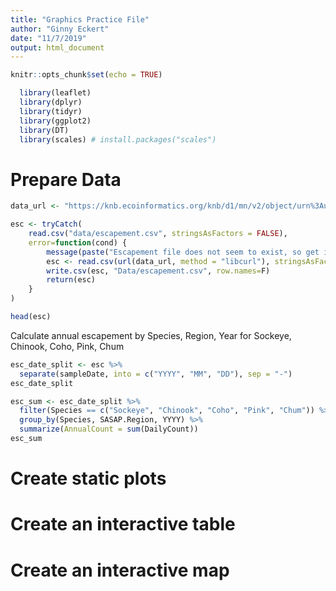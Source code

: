```yaml
---
title: "Graphics Practice File"
author: "Ginny Eckert"
date: "11/7/2019"
output: html_document
---
```


```r
knitr::opts_chunk$set(echo = TRUE)
```


```r
  library(leaflet)
  library(dplyr)
  library(tidyr)
  library(ggplot2)
  library(DT)
  library(scales) # install.packages("scales")
```

# Prepare Data

```r
data_url <- "https://knb.ecoinformatics.org/knb/d1/mn/v2/object/urn%3Auuid%3Af119a05b-bbe7-4aea-93c6-85434dcb1c5e"

esc <- tryCatch(
    read.csv("data/escapement.csv", stringsAsFactors = FALSE),
    error=function(cond) {
        message(paste("Escapement file does not seem to exist, so get it from the KNB."))
        esc <- read.csv(url(data_url, method = "libcurl"), stringsAsFactors = FALSE)
        write.csv(esc, "Data/escapement.csv", row.names=F)
        return(esc)
    }
)

head(esc)
```

Calculate annual escapement by Species, Region, Year for Sockeye, Chinook, Coho, Pink, Chum

```r
esc_date_split <- esc %>% 
  separate(sampleDate, into = c("YYYY", "MM", "DD"), sep = "-")
esc_date_split
```

```r
esc_sum <- esc_date_split %>% 
  filter(Species == c("Sockeye", "Chinook", "Coho", "Pink", "Chum")) %>% 
  group_by(Species, SASAP.Region, YYYY) %>% 
  summarize(AnnualCount = sum(DailyCount)) 
esc_sum
```


# Create static plots

# Create an interactive table

# Create an interactive map